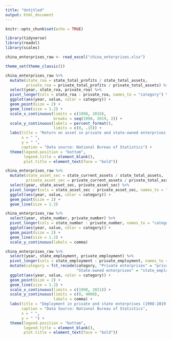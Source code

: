 ```yaml
---
title: "Untitled"
output: html_document
---
```


```r
knitr::opts_chunk$set(echo = TRUE)
```

```r
library(tidyverse)
library(readxl)
library(scales)

china_enterprises_raw <- read_excel("china_enterprises.xlsx")

```



```r
theme_set(theme_classic())

china_enterprises_raw %>% 
  mutate(state_roa = state_total_profits / state_total_assets, 
         private_roa = private_total_profits / private_total_assets) %>% 
  select(year, state_roa, private_roa) %>% 
  pivot_longer(cols = state_roa : private_roa, names_to = "category") %>% 
  ggplot(aes(year, value, color = category)) +
  geom_point(size = 2) +
  geom_line(size = 1.2) +
  scale_x_continuous(limits = c(1998, 2019), 
                     breaks = seq(1998, 2019, 2)) +
  scale_y_continuous(labels = percent_format(), 
                     limits = c(0, .15)) +
  labs(title = "Return on asset in private and state-owned enterprises (1998-2019)", 
       x = " ", 
       y = " ", 
       caption = "Data source: National Bureau of Statistics") +
  theme(legend.position = "bottom", 
        legend.title = element_blank(), 
        plot.title = element_text(face = "bold"))
```



```r
china_enterprises_raw %>% 
  mutate(state_asset_sec = state_current_assets / state_total_assets, 
         private_asset_sec = private_current_assets / private_total_assets) %>% 
  select(year, state_asset_sec, private_asset_sec) %>% 
  pivot_longer(cols = state_asset_sec : private_asset_sec, names_to = "category") %>% 
  ggplot(aes(year, value, color = category)) +
  geom_point(size = 2) +
  geom_line(size = 1.2)
```



```r
china_enterprises_raw %>% 
  select(year, state_number, private_number) %>% 
  pivot_longer(cols = state_number : private_number, names_to = "category") %>% 
  ggplot(aes(year, value, color = category)) +
  geom_point(size = 2) +
  geom_line(size = 1.2) +
  scale_y_continuous(labels = comma)
```



```r
china_enterprises_raw %>% 
  select(year, state_employment, private_employment) %>% 
  pivot_longer(cols = state_employment : private_employment, names_to = "category") %>% 
  mutate(category = fct_recode(category, "Private enterprises" = "private_employment", 
                               "State-owned enterprises" = "state_employment")) %>% 
  ggplot(aes(year, value, color = category)) +
  geom_point(size = 2) +
  geom_line(size = 1.2) +
  scale_x_continuous(limits = c(1998, 2021)) +
  scale_y_continuous(limits = c(0, 4000), 
                     labels = comma) +
  labs(title = "Employment in private and state enterprises (1998-2019)", 
       caption = "Data Source: National Bureau of Statistics", 
       x = " ", 
       y = " ") +
  theme(legend.position = "bottom", 
        legend.title = element_blank(), 
        plot.title = element_text(face = "bold"))
```

